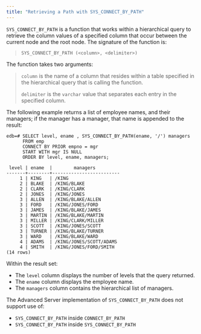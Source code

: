 ```yaml
---
title: "Retrieving a Path with SYS_CONNECT_BY_PATH"
---
```


<div id="retrieving_a_path_with_sys_connect_by_path" class="registered_link"></div>

`SYS_CONNECT_BY_PATH` is a function that works within a hierarchical query to retrieve the column values of a specified column that occur between the current node and the root node. The signature of the function is:

> `SYS_CONNECT_BY_PATH (<column>, <delimiter>)`

The function takes two arguments:

> `column` is the name of a column that resides within a table specified in the hierarchical query that is calling the function.
>
> `delimiter` is the `varchar` value that separates each entry in the specified column.

The following example returns a list of employee names, and their managers; if the manager has a manager, that name is appended to the result:

```text
edb=# SELECT level, ename , SYS_CONNECT_BY_PATH(ename, '/') managers
      FROM emp
      CONNECT BY PRIOR empno = mgr
      START WITH mgr IS NULL
      ORDER BY level, ename, managers;

 level | ename  |        managers
-------+--------+-------------------------
     1 | KING   | /KING
     2 | BLAKE  | /KING/BLAKE
     2 | CLARK  | /KING/CLARK
     2 | JONES  | /KING/JONES
     3 | ALLEN  | /KING/BLAKE/ALLEN
     3 | FORD   | /KING/JONES/FORD
     3 | JAMES  | /KING/BLAKE/JAMES
     3 | MARTIN | /KING/BLAKE/MARTIN
     3 | MILLER | /KING/CLARK/MILLER
     3 | SCOTT  | /KING/JONES/SCOTT
     3 | TURNER | /KING/BLAKE/TURNER
     3 | WARD   | /KING/BLAKE/WARD
     4 | ADAMS  | /KING/JONES/SCOTT/ADAMS
     4 | SMITH  | /KING/JONES/FORD/SMITH
(14 rows)
```

Within the result set:

-   The `level` column displays the number of levels that the query returned.
-   The `ename` column displays the employee name.
-   The `managers` column contains the hierarchical list of managers.

The Advanced Server implementation of `SYS_CONNECT_BY_PATH` does not support use of:

-   `SYS_CONNECT_BY_PATH` inside `CONNECT_BY_PATH`
-   `SYS_CONNECT_BY_PATH` inside `SYS_CONNECT_BY_PATH`
